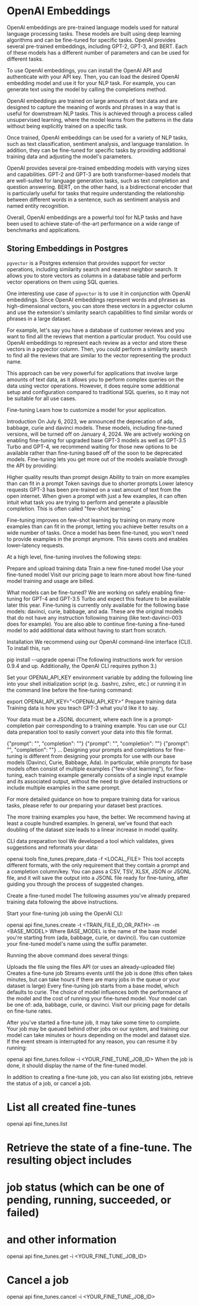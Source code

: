 # OpenAI Embeddings

OpenAI embeddings are pre-trained language models used for natural language processing tasks. These models are built using deep learning algorithms and can be fine-tuned for specific tasks. OpenAI provides several pre-trained embeddings, including GPT-2, GPT-3, and BERT. Each of these models has a different number of parameters and can be used for different tasks.

To use OpenAI embeddings, you can install the OpenAI API and authenticate with your API key. Then, you can load the desired OpenAI embedding model and use it for your NLP task. For example, you can generate text using the model by calling the completions method.

OpenAI embeddings are trained on large amounts of text data and are designed to capture the meaning of words and phrases in a way that is useful for downstream NLP tasks. This is achieved through a process called unsupervised learning, where the model learns from the patterns in the data without being explicitly trained on a specific task.

Once trained, OpenAI embeddings can be used for a variety of NLP tasks, such as text classification, sentiment analysis, and language translation. In addition, they can be fine-tuned for specific tasks by providing additional training data and adjusting the model's parameters.

OpenAI provides several pre-trained embedding models with varying sizes and capabilities. GPT-2 and GPT-3 are both transformer-based models that are well-suited for language generation tasks, such as text completion and question answering. BERT, on the other hand, is a bidirectional encoder that is particularly useful for tasks that require understanding the relationship between different words in a sentence, such as sentiment analysis and named entity recognition.

Overall, OpenAI embeddings are a powerful tool for NLP tasks and have been used to achieve state-of-the-art performance on a wide range of benchmarks and applications.

## Storing Embeddings in Postgres

`pgvector` is a Postgres extension that provides support for vector operations, including similarity search and nearest neighbor search. It allows you to store vectors as columns in a database table and perform vector operations on them using SQL queries.

One interesting use case of `pgvector` is to use it in conjunction with OpenAI embeddings. Since OpenAI embeddings represent words and phrases as high-dimensional vectors, you can store these vectors in a pgvector column and use the extension's similarity search capabilities to find similar words or phrases in a large dataset.

For example, let's say you have a database of customer reviews and you want to find all the reviews that mention a particular product. You could use OpenAI embeddings to represent each review as a vector and store these vectors in a pgvector column. Then, you could perform a similarity search to find all the reviews that are similar to the vector representing the product name.

This approach can be very powerful for applications that involve large amounts of text data, as it allows you to perform complex queries on the data using vector operations. However, it does require some additional setup and configuration compared to traditional SQL queries, so it may not be suitable for all use cases.

Fine-tuning
Learn how to customize a model for your application.

Introduction
On July 6, 2023, we announced the deprecation of ada, babbage, curie and davinci models. These models, including fine-tuned versions, will be turned off on January 4, 2024. We are actively working on enabling fine-tuning for upgraded base GPT-3 models as well as GPT-3.5 Turbo and GPT-4, we recommend waiting for those new options to be available rather than fine-tuning based off of the soon to be deprecated models.
Fine-tuning lets you get more out of the models available through the API by providing:

Higher quality results than prompt design
Ability to train on more examples than can fit in a prompt
Token savings due to shorter prompts
Lower latency requests
GPT-3 has been pre-trained on a vast amount of text from the open internet. When given a prompt with just a few examples, it can often intuit what task you are trying to perform and generate a plausible completion. This is often called "few-shot learning."

Fine-tuning improves on few-shot learning by training on many more examples than can fit in the prompt, letting you achieve better results on a wide number of tasks. Once a model has been fine-tuned, you won't need to provide examples in the prompt anymore. This saves costs and enables lower-latency requests.

At a high level, fine-tuning involves the following steps:

Prepare and upload training data
Train a new fine-tuned model
Use your fine-tuned model
Visit our pricing page to learn more about how fine-tuned model training and usage are billed.

What models can be fine-tuned?
We are working on safely enabling fine-tuning for GPT-4 and GPT-3.5 Turbo and expect this feature to be available later this year.
Fine-tuning is currently only available for the following base models: davinci, curie, babbage, and ada. These are the original models that do not have any instruction following training (like text-davinci-003 does for example). You are also able to continue fine-tuning a fine-tuned model to add additional data without having to start from scratch.

Installation
We recommend using our OpenAI command-line interface (CLI). To install this, run

pip install --upgrade openai
(The following instructions work for version 0.9.4 and up. Additionally, the OpenAI CLI requires python 3.)

Set your OPENAI_API_KEY environment variable by adding the following line into your shell initialization script (e.g. .bashrc, zshrc, etc.) or running it in the command line before the fine-tuning command:

export OPENAI_API_KEY="<OPENAI_API_KEY>"
Prepare training data
Training data is how you teach GPT-3 what you'd like it to say.

Your data must be a JSONL document, where each line is a prompt-completion pair corresponding to a training example. You can use our CLI data preparation tool to easily convert your data into this file format.

{"prompt": "<prompt text>", "completion": "<ideal generated text>"}
{"prompt": "<prompt text>", "completion": "<ideal generated text>"}
{"prompt": "<prompt text>", "completion": "<ideal generated text>"}
...
Designing your prompts and completions for fine-tuning is different from designing your prompts for use with our base models (Davinci, Curie, Babbage, Ada). In particular, while prompts for base models often consist of multiple examples ("few-shot learning"), for fine-tuning, each training example generally consists of a single input example and its associated output, without the need to give detailed instructions or include multiple examples in the same prompt.

For more detailed guidance on how to prepare training data for various tasks, please refer to our preparing your dataset best practices.

The more training examples you have, the better. We recommend having at least a couple hundred examples. In general, we've found that each doubling of the dataset size leads to a linear increase in model quality.

CLI data preparation tool
We developed a tool which validates, gives suggestions and reformats your data:

openai tools fine_tunes.prepare_data -f <LOCAL_FILE>
This tool accepts different formats, with the only requirement that they contain a prompt and a completion column/key. You can pass a CSV, TSV, XLSX, JSON or JSONL file, and it will save the output into a JSONL file ready for fine-tuning, after guiding you through the process of suggested changes.

Create a fine-tuned model
The following assumes you've already prepared training data following the above instructions.

Start your fine-tuning job using the OpenAI CLI:

openai api fine_tunes.create -t <TRAIN_FILE_ID_OR_PATH> -m <BASE_MODEL>
Where BASE_MODEL is the name of the base model you're starting from (ada, babbage, curie, or davinci). You can customize your fine-tuned model's name using the suffix parameter.

Running the above command does several things:

Uploads the file using the files API (or uses an already-uploaded file)
Creates a fine-tune job
Streams events until the job is done (this often takes minutes, but can take hours if there are many jobs in the queue or your dataset is large)
Every fine-tuning job starts from a base model, which defaults to curie. The choice of model influences both the performance of the model and the cost of running your fine-tuned model. Your model can be one of: ada, babbage, curie, or davinci. Visit our pricing page for details on fine-tune rates.

After you've started a fine-tune job, it may take some time to complete. Your job may be queued behind other jobs on our system, and training our model can take minutes or hours depending on the model and dataset size. If the event stream is interrupted for any reason, you can resume it by running:

openai api fine_tunes.follow -i <YOUR_FINE_TUNE_JOB_ID>
When the job is done, it should display the name of the fine-tuned model.

In addition to creating a fine-tune job, you can also list existing jobs, retrieve the status of a job, or cancel a job.

# List all created fine-tunes
openai api fine_tunes.list

# Retrieve the state of a fine-tune. The resulting object includes
# job status (which can be one of pending, running, succeeded, or failed)
# and other information
openai api fine_tunes.get -i <YOUR_FINE_TUNE_JOB_ID>

# Cancel a job
openai api fine_tunes.cancel -i <YOUR_FINE_TUNE_JOB_ID>
